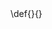 \def{\NA}{\text{NA}}
\def\pdf{\mathbb{p}}
\def\pmf{\mathbb{P}}
\def\Lik{\mathcal{L}}
\def\llik{\ell}
\renewcommand{\vec}[1]{\mathbf{#1}}
\providecommand{\expf}[1]{\exp{\left\{#1\right\}}}
\providecommand{\logf}[1]{\log{\left\{#1\right\}}}
\providecommand{\invf}[1]{#1^{-1}}
